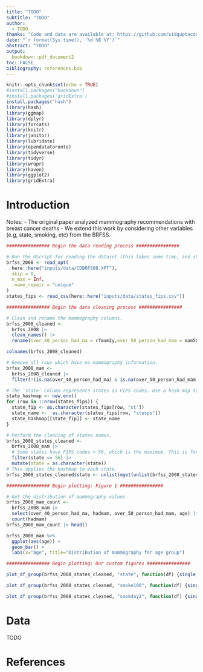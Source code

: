 ```yaml
---
title: "TODO"
subtitle: "TODO"
author: 
  - TODO
thanks: "Code and data are available at: https://github.com/sidguptacode/Mammography_Rec_Analysis"
date: "`r format(Sys.time(), '%d %B %Y')`"
abstract: "TODO"
output:
  bookdown::pdf_document2
toc: FALSE
bibliography: references.bib
---
```


```r
knitr::opts_chunk$set(echo = TRUE)
#install.packages("bookdown")
#install.packages('gridExtra')
install.packages("hash")
library(hash)
library(ggmap)
library(dplyr)
library(forcats)
library(knitr)
library(janitor)
library(lubridate)
library(opendatatoronto)
library(tidyverse)
library(tidyr)
library(wrapr)
library(haven)
library(ggplot2)
library(gridExtra)
```

# Introduction

Notes:
- The original paper analyzed mammography recommendations with breast cancer deaths
- We extend this work by considering other variables (e.g, state, smoking, etc) from the BRFSS.


```r
################ Begin the data reading process ################
```

```r
# Run the RScript for reading the dataset (this takes some time, and should only be run once on startup).
brfss_2008 <- read_xpt(
  here::here("inputs/data/CDBRFS08.XPT"),
  skip = 0,
  n_max = Inf,
  .name_repair = "unique"
)
states_fips <- read_csv(here::here("inputs/data/states_fips.csv"))
```


```r
################ Begin the data cleaning process ################
```

```r
# Clean and rename the mammography columns.
brfss_2008_cleaned <-
  brfss_2008 |>
  clean_names() |>
  rename(over_40_person_had_ma = rfmam2y,over_50_person_had_mam = mam502y)
```

```r
colnames(brfss_2008_cleaned)
```


```r
# Remove all rows which have no mammography information.
brfss_2008_mam <-
  brfss_2008_cleaned |>
  filter(!(is.na(over_40_person_had_ma) & is.na(over_50_person_had_mam) & is.na(hadmam)))
```

```r
# The `state` column represents states as FIPS codes. Use a hash-map to substitute FIPS with state abbreviations.
state_hashmap <- new.env()
for (row in 1:nrow(states_fips)) {
  state_fip <- as.character(states_fips[row, "st"])
  state_name <-  as.character(states_fips[row, "stusps"])
  state_hashmap[[state_fip]] <- state_name
}
```

```r
# Perform the cleaning of states names.
brfss_2008_states_cleaned <-
  brfss_2008_mam |>
  # Some states have FIPS codes > 56, which is the maximum. This is for participants who did not respond with a state. We remove those participants.
  filter(state <= 56) |>
  mutate(state = as.character(state))
# This applies the hashmap to each state.
brfss_2008_states_cleaned$state <- unlist(mget(unlist(brfss_2008_states_cleaned$state), envir=state_hashmap))
```

```r
################ Begin plotting: Figure 1 ################
```

```r
# Get the distribution of mammography values
brfss_2008_mam_count <-
  brfss_2008_mam |>
  select(over_40_person_had_ma, hadmam, over_50_person_had_mam, age) |>
  count(hadmam)
brfss_2008_mam_count |> head()
```

```r
brfss_2008_mam %>% 
  ggplot(aes(age)) +
  geom_bar() +
  labs(x="Age", title="Distribution of mammography for age group")
```


```r
################ Begin plotting: Our custom figures ################
```

```r
plot_df_group(brfss_2008_states_cleaned, "state", function(df) {single_df_barplot(df, "age", "Age", "Count", paste("Mammography count ", df$state[1], sep=" "))})
```

```r
plot_df_group(brfss_2008_states_cleaned, "smoke100", function(df) {single_df_barplot(df, "age", "Age", "Count", paste("Mammography count ", df$smoke100[1], sep=" "))})
```
```r
plot_df_group(brfss_2008_states_cleaned, "smokday2", function(df) {single_df_barplot(df, "age", "Age", "Count", paste("Mammography count ", df$smokday2[1], sep=" "))})
```


# Data

TODO

# References


